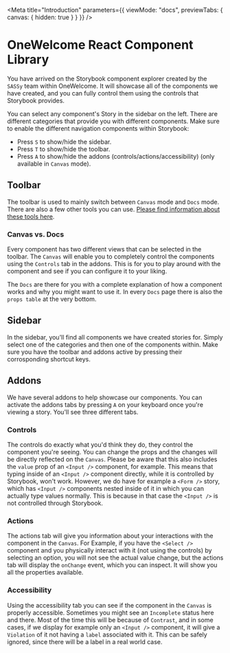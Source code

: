 
<Meta
  title="Introduction"
  parameters={{
    viewMode: "docs",
    previewTabs: {
      canvas: { hidden: true }
    }
  }}
/>

# OneWelcome React Component Library

You have arrived on the Storybook component explorer created by the `SASSy` team within OneWelcome. It will showcase all of the components
we have created, and you can fully control them using the controls that Storybook provides.

You can select any component's Story in the sidebar on the left. There are different categories that provide you with different components.
Make sure to enable the different navigation components within Storybook:

- Press `S` to show/hide the sidebar.
- Press `T` to show/hide the toolbar.
- Press `A` to show/hide the addons (controls/actions/accessibility) (only available in `Canvas` mode).

## Toolbar

The toolbar is used to mainly switch between `Canvas` mode and `Docs` mode. There are also a few other tools you can use.
[Please find information about these tools here](https://storybook.js.org/docs/react/get-started/browse-stories#toolbar).

### Canvas vs. Docs

Every component has two different views that can be selected in the toolbar. The `Canvas` will enable you to completely control the
components using the `Controls` tab in the addons. This is for you to play around with the component and see if you can configure it to
your liking.

The `Docs` are there for you with a complete explanation of how a component works and why you might want to use it. In every `Docs` page
there is also the `props table` at the very bottom.

## Sidebar

In the sidebar, you'll find all components we have created stories for. Simply select one of the categories and then one of the components
within. Make sure you have the toolbar and addons active by pressing their corrosponding shortcut keys.

## Addons

We have several addons to help showcase our components. You can activate the addons tabs by pressing `A` on your keyboard once you're viewing a story.
You'll see three different tabs.

### Controls

The controls do exactly what you'd think they do, they control the component you're seeing. You can change the props and the changes
will be directly reflected on the `Canvas`. Please be aware that this also includes the `value` prop of an `<Input />` component, for example.
This means that typing inside of an `<Input />` component directly, while it is controlled by Storybook, won't work. However, we do have
for example a `<Form />` story, which has `<Input />` components nested inside of it in which you can actually type values normally. This is because
in that case the `<Input />` is not controlled through Storybook.

### Actions

The actions tab will give you information about your interactions with the component in the `Canvas`. For Example, if you have the `<Select />` component
and you physically interact with it (not using the controls) by selecting an option, you will not see the actual value change, but the actions
tab will display the `onChange` event, which you can inspect. It will show you all the properties available.

### Accessibility

Using the accessibility tab you can see if the component in the `Canvas` is properly accessible. Sometimes you might see an `Incomplete` status
here and there. Most of the time this will be because of `Contrast`, and in some cases, if we display for example only an `<Input />` component, it will
give a `Violation` of it not having a `label` associated with it. This can be safely ignored, since there will be a label in a real world case.
